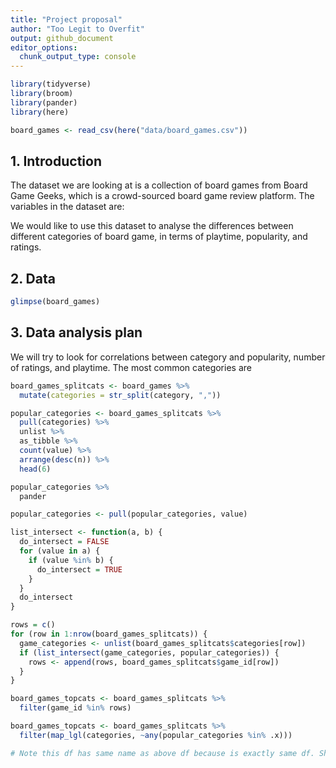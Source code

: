 ```yaml
---
title: "Project proposal"
author: "Too Legit to Overfit"
output: github_document
editor_options: 
  chunk_output_type: console
---
```


```r
library(tidyverse)
library(broom)
library(pander)
library(here)
```

```r
board_games <- read_csv(here("data/board_games.csv"))
```

## 1. Introduction

The dataset we are looking at is a collection of board games from Board Game Geeks, which is a crowd-sourced board game review platform. The variables in the dataset are:

We would like to use this dataset to analyse the differences between different categories of board game, in terms of playtime, popularity, and ratings.

## 2. Data

```r
glimpse(board_games)
```


## 3. Data analysis plan

We will try to look for correlations between category and popularity, number of ratings, and playtime. The most common categories are

```r
board_games_splitcats <- board_games %>% 
  mutate(categories = str_split(category, ","))

popular_categories <- board_games_splitcats %>%
  pull(categories) %>%
  unlist %>%
  as_tibble %>%
  count(value) %>%
  arrange(desc(n)) %>%
  head(6)

popular_categories %>%
  pander

popular_categories <- pull(popular_categories, value)
```

```r
list_intersect <- function(a, b) {
  do_intersect = FALSE
  for (value in a) {
    if (value %in% b) {
      do_intersect = TRUE
    }
  }
  do_intersect
}

rows = c()
for (row in 1:nrow(board_games_splitcats)) {
  game_categories <- unlist(board_games_splitcats$categories[row])
  if (list_intersect(game_categories, popular_categories)) {
    rows <- append(rows, board_games_splitcats$game_id[row])
  }
}

board_games_topcats <- board_games_splitcats %>% 
  filter(game_id %in% rows) 
```

```r
board_games_topcats <- board_games_splitcats %>% 
  filter(map_lgl(categories, ~any(popular_categories %in% .x)))

# Note this df has same name as above df because is exactly same df. Should choose preferred method and get rid of other.
```


